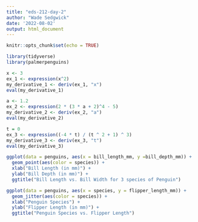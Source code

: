 ```yaml
---
title: "eds-212-day-2"
author: "Wade Sedgwick"
date: '2022-08-02'
output: html_document
---
```


```r
knitr::opts_chunk$set(echo = TRUE)
```

```r

library(tidyverse)
library(palmerpenguins)


```


```r
x <- 3
ex_1 <- expression(x^2)
my_derivative_1 <- deriv(ex_1, "x")
eval(my_derivative_1)
```


```r
a <- 1.2
ex_2 <- expression(2 * (3 * a + 2)^4 - 5)
my_derivative_2 <- deriv(ex_2, "a")
eval(my_derivative_2)
```


```r
t = 0
ex_3 <- expression((-4 * t) / (t ^ 2 + 1) ^ 3)
my_derivative_3 <- deriv(ex_3, "t")
eval(my_derivative_3)
```

```r

ggplot(data = penguins, aes(x = bill_length_mm, y =bill_depth_mm)) +
  geom_point(aes(color = species)) +
  xlab("Bill Length (in mm)") +
  ylab("Bill Depth (in mm)") +
  ggtitle("Bill Length vs. Bill Width for 3 species of Penguin")
```

```r

ggplot(data = penguins, aes(x = species, y = flipper_length_mm)) +
  geom_jitter(aes(color = species)) +
  xlab("Penguin Species") +
  ylab("Flipper Length (in mm)") +
  ggtitle("Penguin Species vs. Flipper Length")

```




